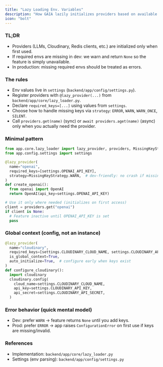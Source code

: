 ```yaml
---
title: "Lazy Loading Env. Variables"
description: "How GAIA lazily initializes providers based on available env vars"
icon: "bolt"
---
```


### TL;DR
- Providers (LLMs, Cloudinary, Redis clients, etc.) are initialized only when first used.
- If required envs are missing in dev: we warn and return `None` so the feature is simply unavailable.
- In production: missing required envs should be treated as errors.

### The rules
- Env values live in `settings` (`backend/app/config/settings.py`).
- Register providers with `@lazy_provider(...)` from `backend/app/core/lazy_loader.py`.
- Declare `required_keys=[...]` using values from `settings`.
- Choose how to handle missing keys via `strategy`: `ERROR`, `WARN`, `WARN_ONCE`, `SILENT`.
- Call `providers.get(name)` (sync) or `await providers.aget(name)` (async) only when you actually need the provider.

### Minimal pattern
```python
from app.core.lazy_loader import lazy_provider, providers, MissingKeyStrategy
from app.config.settings import settings

@lazy_provider(
  name="openai",
  required_keys=[settings.OPENAI_API_KEY],
  strategy=MissingKeyStrategy.WARN,  # dev-friendly: no crash if missing
)
def create_openai():
  from openai import OpenAI
  return OpenAI(api_key=settings.OPENAI_API_KEY)

# Use it only where needed (initializes on first access)
client = providers.get("openai")
if client is None:
  # Feature inactive until OPENAI_API_KEY is set
  pass
```

### Global context (config, not an instance)
```python
@lazy_provider(
  name="cloudinary",
  required_keys=[settings.CLOUDINARY_CLOUD_NAME, settings.CLOUDINARY_API_KEY],
  is_global_context=True,
  auto_initialize=True,  # configure early when keys exist
)
def configure_cloudinary():
  import cloudinary
  cloudinary.config(
    cloud_name=settings.CLOUDINARY_CLOUD_NAME,
    api_key=settings.CLOUDINARY_API_KEY,
    api_secret=settings.CLOUDINARY_API_SECRET,
  )
```

### Error behavior (quick mental model)
- Dev: prefer `WARN` → feature returns `None` until you add keys.
- Prod: prefer `ERROR` → app raises `ConfigurationError` on first use if keys are missing/invalid.

### References
- Implementation: `backend/app/core/lazy_loader.py`
- Settings (env parsing): `backend/app/config/settings.py` 